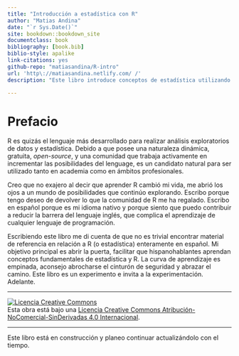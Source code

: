 ```yaml
--- 
title: "Introducción a estadística con R"
author: "Matias Andina"
date: "`r Sys.Date()`"
site: bookdown::bookdown_site
documentclass: book
bibliography: [book.bib]
biblio-style: apalike
link-citations: yes
github-repo: "matiasandina/R-intro"
url: 'http\://matiasandina.netlify.com/ /'
description: "Este libro introduce conceptos de estadística utilizando R. Está principalmente orientado a estudiantes que deseen aplicar e incrementar sus conocimientos estadísticos usando un lenguaje de programación. Sin embargo, aquellos usuarios que tengan algo de experiencia con R y quieran aventurarse a aumentar sus conocimientos estadísticos pueden encontrar utilidad en los capítulos más avanzados."

---
```


# Prefacio {-}

R es quizás el lenguaje más desarrollado para realizar análisis exploratorios de datos y estadística. Debido a que posee una naturaleza dinámica, gratuita, *open-source*, y una comunidad que trabaja activamente en incrementar las posibilidades del lenguage, es un candidato natural para ser utilizado tanto en academia como en ámbitos profesionales.  

Creo que no exajero al decir que aprender R cambió mi vida, me abrió los ojos a un mundo de posibilidades que continúo explorando. Escribo porque tengo deseo de devolver lo que la comunidad de R me ha regalado. Escribo en español porque es mi idioma nativo y porque siento que puedo contribuir a reducir la barrera del lenguaje inglés, que complica el aprendizaje de cualquier lenguaje de programación.

Escribiendo este libro me di cuenta de que no es trivial encontrar material de referencia en relación a R (o estadística) enteramente en español. Mi objetivo principal es abrir la puerta, facilitar que hispanohablantes aprendan conceptos fundamentales de estadística y R. La curva de aprendizaje es empinada, aconsejo abrocharse el cinturón de seguridad y abrazar el camino. Este libro es un experimento e invita a la experimentación. Adelante.

***

<a rel="license" href="http://creativecommons.org/licenses/by-nc-nd/4.0/"><img alt="Licencia Creative Commons" style="border-width:0" src="https://i.creativecommons.org/l/by-nc-nd/4.0/88x31.png" /></a><br />Esta obra está bajo una <a rel="license" href="http://creativecommons.org/licenses/by-nc-nd/4.0/">Licencia Creative Commons Atribución-NoComercial-SinDerivadas 4.0 Internacional</a>.

***

Este libro está en construcción y planeo continuar actualizándolo con el tiempo. 
